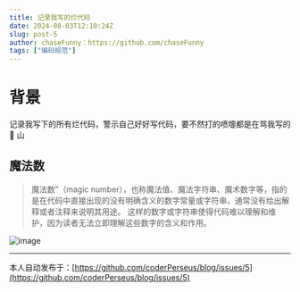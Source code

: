 ```yaml
---
title: 记录我写的烂代码
date: 2024-08-03T12:10:24Z
slug: post-5
author: chaseFunny：https://github.com/chaseFunny
tags: ["编码规范"]
---
```


#  背景
记录我写下的所有烂代码，警示自己好好写代码，要不然打的喷嚏都是在骂我写的 💩 山

## 魔法数
> 魔法数”（magic number），也称魔法值、魔法字符串、魔术数字等，指的是在代码中直接出现的没有明确含义的数字常量或字符串，通常没有给出解释或者注释来说明其用途。
> 这样的数字或字符串使得代码难以理解和维护，因为读者无法立即理解这些数字的含义和作用。

![image](https://github.com/user-attachments/assets/0cf6bbcb-27a7-471d-b204-0fee7f2e74a4)


---
本人自动发布于：[https://github.com/coderPerseus/blog/issues/5](https://github.com/coderPerseus/blog/issues/5)
